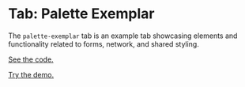 # Tab: Palette Exemplar

The `palette-exemplar` tab is an example tab showcasing elements and functionality related to forms, network, and shared styling.

[See the code.](https://github.com/cashapp/misk-web/tree/master/examples/tabs/palette-exemplar)

[Try the demo.](/examples/tabs/palette-exemplar/demo/)
